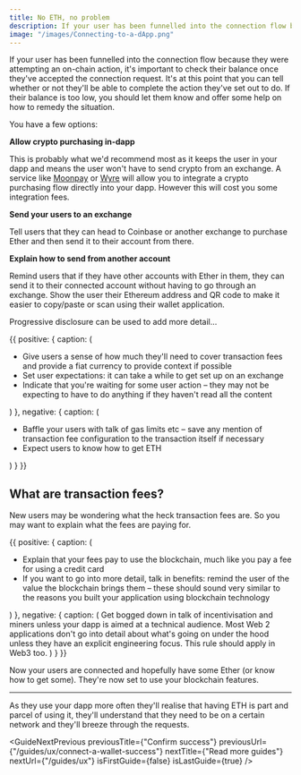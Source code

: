 ```yaml
---
title: No ETH, no problem
description: If your user has been funnelled into the connection flow because they were attempting an on-chain action, it's important to check their balance once they've accepted the connection request. It's at this point that you can tell whether or not they'll be able to complete the action they've set out to do. If their balance is too low, you should let them know and offer some help on how to remedy the situation.
image: "/images/Connecting-to-a-dApp.png"
---
```



If your user has been funnelled into the connection flow because they were attempting an on-chain action, it's important to check their balance once they've accepted the connection request. It's at this point that you can tell whether or not they'll be able to complete the action they've set out to do. If their balance is too low, you should let them know and offer some help on how to remedy the situation.

You have a few options:

**Allow crypto purchasing in-dapp**

This is probably what we'd recommend most as it keeps the user in your dapp and means the user won't have to send crypto from an exchange. A service like [Moonpay](https://moonpay.io) or [Wyre](https://sendwyre.com) will allow you to integrate a crypto purchasing flow directly into your dapp. However this will cost you some integration fees.

**Send your users to an exchange**

Tell users that they can head to Coinbase or another exchange to purchase Ether and then send it to their account from there.

**Explain how to send from another account**

Remind users that if they have other accounts with Ether in them, they can send it to their connected account without having to go through an exchange. Show the user their Ethereum address and QR code to make it easier to copy/paste or scan using their wallet application.

Progressive disclosure can be used to add more detail...

<DoDont>
  {{
    positive: {
      caption: (
        <Text>
          <ul>
            <li>
              Give users a sense of how much they'll need to cover transaction
              fees and provide a fiat currency to provide context if possible
            </li>
            <li>
              Set user expectations: it can take a while to get set up on an
              exchange
            </li>
            <li>
              Indicate that you're waiting for some user action – they may not be
              expecting to have to do anything if they haven't read all the
              content
            </li>
          </ul>
        </Text>
      )
    },
    negative: {
      caption: (
        <Text>
          <ul>
            <li>
              Baffle your users with talk of gas limits etc – save any mention of
              transaction fee configuration to the transaction itself if necessary
            </li>
            <li>Expect users to know how to get ETH</li>
          </ul>
        </Text>
      )
    }
  }}
</DoDont>

## What are transaction fees?

New users may be wondering what the heck transaction fees are. So you may want to explain what the fees are paying for.

<DoDont>
  {{
    positive: {
      caption: (
        <Text>
          <ul>
            <li>
              Explain that your fees pay to use the blockchain, much like you pay
              a fee for using a credit card
            </li>
            <li>
              If you want to go into more detail, talk in benefits: remind the
              user of the value the blockchain brings them – these should sound
              very similar to the reasons you built your application using
              blockchain technology
            </li>
          </ul>
        </Text>
      )
    },
    negative: {
      caption: (
        <Text>
          Get bogged down in talk of incentivisation and miners unless your dapp
          is aimed at a technical audience. Most Web 2 applications don't go into
          detail about what's going on under the hood unless they have an explicit
          engineering focus. This rule should apply in Web3 too.
        </Text>
      )
    }
  }}
</DoDont>

Now your users are connected and hopefully have some Ether (or know how to get some). They're now set to use your blockchain features.

---

As they use your dapp more often they'll realise that having ETH is part and parcel of using it, they'll understand that they need to be on a certain network and they'll breeze through the requests.

<GuideNextPrevious
  previousTitle={"Confirm success"}
  previousUrl={"/guides/ux/connect-a-wallet-success"}
  nextTitle={"Read more guides"}
  nextUrl={"/guides/ux"}
  isFirstGuide={false}
  isLastGuide={true}
/>
